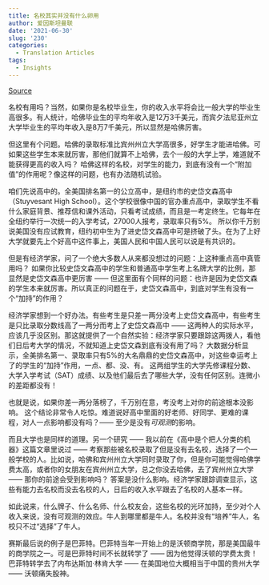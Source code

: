 ```yaml
---
title: 名校其实并没有什么卵用
author: 爱因斯坦曼联
date: '2021-06-30'
slug: '230'
categories:
  - Translation Articles
tags:
  - Insights
---
```



 [Source](https://byokpg.smartapps.baidu.com/pages/pb/pb?tid=5143780425&hostname=baiduboxapp&_swebfr=1)

名校有用吗？当然，如果你是名校毕业生，你的收入水平将会比一般大学的毕业生高很多。有人统计，哈佛毕业生的平均年收入是12万3千美元，而宾夕法尼亚州立大学毕业生的平均年收入是8万7千美元，所以显然是哈佛厉害。

但这里有个问题。哈佛的录取标准比宾州州立大学高很多，好学生才能进哈佛。可如果这些学生本来就厉害，那他们就算不上哈佛，去个一般的大学上学，难道就不能获得更高的收入吗？ 哈佛这样的名校，对学生的能力，到底有没有一个“附加值”的作用呢？像这样的问题，也有办法随机试验。

咱们先说高中的。全美国排名第一的公立高中，是纽约市的史岱文森高中（Stuyvesant High School）。这个学校很像中国的官办重点高中，录取学生不看什么家庭背景、推荐信和课外活动，只看考试成绩，而且是一考定终生。它每年在全纽约举行一次统一的入学考试，27000人报考，录取率只有5%。 所以你千万别说美国没有应试教育，纽约初中生为了进史岱文森高中可是挤破了头。在为了上好大学就要先上个好高中这件事上，美国人民和中国人民可以说是有共识的。

但是有经济学家，问了一个绝大多数人从来都没想过的问题：上这种重点高中真管用吗？ 如果你比较史岱文森高中的学生和普通高中学生考上名牌大学的比例，那显然是史岱文森高中更厉害 —— 但这里面有个同样的问题：也许是因为史岱文森的学生本来就厉害。所以真正的问题在于，史岱文森高中，到底对学生有没有一个“加持”的作用？

经济学家想到一个好办法。有些考生是只差一两分没考上史岱文森高中，有些考生是只比录取分数线高了一两分而考上了史岱文森高中 —— 这两种人的实际水平，应该几乎没区别。那这就提供了一个自然实验：经济学家只要跟踪这两拨人，看他们日后考大学的情况，不就知道上史岱文森到底有没有用了吗？ 大数据分析显示，全美排名第一、录取率只有5%的大名鼎鼎的史岱文森高中，对这些幸运考上了的学生的“加持”作用，一点、都、没、有。 这两组学生的大学先修课程分数、大学入学考试（SAT）成绩、以及他们最后去了哪些大学，没有任何区别。连微小的差距都没有！


也就是说，如果你差一两分落榜了，千万别在意，考没考上对你的前途根本没影响。 这个结论非常令人吃惊。难道说好高中里面的好老师、好同学、更难的课程，对人一点影响都没有吗？—— 至少是没有*可观测*的影响。

而且大学也是同样的道理。另一个研究 —— 我以前在《高中是个把人分类的机器》这篇文章里说过 —— 考察那些被名校录取了但是没有去名校，选择了一个一般学校的人。比如说，哈佛和宾州州立大学同时录取了你，但是你可能觉得哈佛学费太高，或者你的女朋友在宾州州立大学，总之你没去哈佛，去了宾州州立大学 —— 那你的前途会受到影响吗？ 答案是没什么影响。经济学家跟踪调查显示，这些有能力去名校而没去名校的人，日后的收入水平跟去了名校的人基本一样。

如此说来，什么牌子、什么名师、什么校友会，这些名校的光环加持，至少对个人收入来说，没有可观测的效应。牛人到哪里都是牛人。名校并没有“培养”牛人，名校只不过“选择”了牛人。

赛斯最后说的例子是巴菲特。巴菲特当年一开始上的是沃顿商学院，那是美国最牛的商学院之一。可是巴菲特时间不长就转学了 —— 因为他觉得沃顿的学费太贵！巴菲特转学去了内布达斯加·林肯大学 —— 在美国地位大概相当于中国的贵州大学 —— 沃顿痛失股神。
